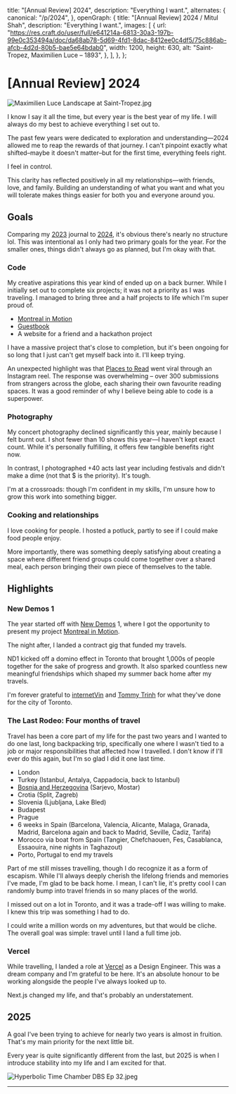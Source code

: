
  title: "[Annual Review] 2024",
  description: "Everything I want.",
  alternates: {
    canonical: "/p/2024",
  },
  openGraph: {
    title: "[Annual Review] 2024 / Mitul Shah",
    description: "Everything I want.",
    images: [
      {
        url: "https://res.craft.do/user/full/e641214a-6813-30a3-197b-99e0c353494a/doc/da68ab78-5d69-4fd1-8dac-8412ee0c4df5/75c886ab-afcb-4d2d-80b5-bae5e64bdab0",
        width: 1200,
        height: 630,
        alt: "Saint-Tropez, Maximilien Luce – 1893",
      },
    ],
  },
};

# [Annual Review] 2024

![Maximilien Luce Landscape at Saint-Tropez.jpg](https://res.craft.do/user/full/e641214a-6813-30a3-197b-99e0c353494a/doc/da68ab78-5d69-4fd1-8dac-8412ee0c4df5/75c886ab-afcb-4d2d-80b5-bae5e64bdab0 "Saint-Tropez, Maximilien Luce – 1893")

I know I say it all the time, but every year is the best year of my life. I will always do my best to achieve everything I set out to.

The past few years were dedicated to exploration and understanding—2024 allowed me to reap the rewards of that journey. I can't pinpoint exactly what shifted–maybe it doesn't matter–but for the first time, everything feels right.

I feel in control.

This clarity has reflected positively in all my relationships—with friends, love, and family. Building an understanding of what you want and what you will tolerate makes things easier for both you and everyone around you.

## Goals

Comparing my [2023](https://futureland.tv/@mitul/%E2%9C%A6-2023-%E2%9C%A6) journal to [2024](https://futureland.tv/@mitul/%E2%88%97-2024-%E2%88%97), it's obvious there's nearly no structure lol. This was intentional as I only had two primary goals for the year. For the smaller ones, things didn't always go as planned, but I'm okay with that.

### Code

My creative aspirations this year kind of ended up on a back burner. While I initially set out to complete six projects; it was not a priority as I was traveling. I managed to bring three and a half projects to life which I'm super proud of.

- [Montreal in Motion](https://typicalmitul.com/montreal-in-motion)
- [Guestbook](/visitors)
- A website for a friend and a hackathon project

I have a massive project that's close to completion, but it's been ongoing for so long that I just can't get myself back into it. I'll keep trying.

An unexpected highlight was that [Places to Read](https://placestoread.xyz) went viral through an Instagram reel. The response was overwhelming – over 300 submissions from strangers across the globe, each sharing their own favourite reading spaces. It was a good reminder of why I believe being able to code is a superpower.

### Photography

My concert photography declined significantly this year, mainly because I felt burnt out. I shot fewer than 10 shows this year—I haven't kept exact count. While it's personally fulfilling, it offers few tangible benefits right now.

In contrast, I photographed +40 acts last year including festivals and didn't make a dime (not that $ is the priority). It's tough.

I'm at a crossroads: though I'm confident in my skills, I'm unsure how to grow this work into something bigger.

### Cooking and relationships

I love cooking for people. I hosted a potluck, partly to see if I could make food people enjoy.

More importantly, there was something deeply satisfying about creating a space where different friend groups could come together over a shared meal, each person bringing their own piece of themselves to the table.

## Highlights

### New Demos 1

The year started off with [New Demos](https://www.newdemos.ca/) 1, where I got the opportunity to present my project [Montreal in Motion](https://typicalmitul.com/montreal-in-motion).

The night after, I landed a contract gig that funded my travels.

ND1 kicked off a domino effect in Toronto that brought 1,000s of people together for the sake of progress and growth. It also sparked countless new meaningful friendships which shaped my summer back home after my travels.

I'm forever grateful to [internetVin](https://x.com/internetvin) and [Tommy Trinh](https://x.com/tommytrxnh) for what they've done for the city of Toronto.

### The Last Rodeo: Four months of travel

Travel has been a core part of my life for the past two years and I wanted to do one last, long backpacking trip, specifically one where I wasn't tied to a job or major responsibilities that affected how I travelled. I don't know if I'll ever do this again, but I'm so glad I did it one last time.

- London
- Turkey (Istanbul, Antalya, Cappadocia, back to Istanbul)
- [Bosnia and Herzegovina](https://x.com/typicalmitul/status/1777433751737258475) (Sarjevo, Mostar)
- Crotia (Split, Zagreb)
- Slovenia (Ljubljana, Lake Bled)
- Budapest
- Prague
- 6 weeks in Spain (Barcelona, Valencia, Alicante, Malaga, Granada, Madrid, Barcelona again and back to Madrid, Seville, Cadiz, Tarifa)
- Morocco via boat from Spain (Tangier, Chefchaouen, Fes, Casablanca, Essaouira, nine nights in Taghazout)
- Porto, Portugal to end my travels

Part of me still misses travelling, though I do recognize it as a form of escapism. While I'll always deeply cherish the lifelong friends and memories I've made, I'm glad to be back home. I mean, I can't lie, it's pretty cool I can randomly bump into travel friends in so many places of the world.

I missed out on a lot in Toronto, and it was a trade-off I was willing to make. I knew this trip was something I had to do.

I could write a million words on my adventures, but that would be cliche. The overall goal was simple: travel until I land a full time job.

### Vercel

While travelling, I landed a role at [Vercel](https://x.com/typicalmitul/status/1812914498619253065) as a Design Engineer. This was a dream company and I'm grateful to be here. It's an absolute honour to be working alongside the people I've always looked up to.

Next.js changed my life, and that's probably an understatement.

## 2025

A goal I've been trying to achieve for nearly two years is almost in fruition. That's my main priority for the next little bit.

Every year is quite significantly different from the last, but 2025 is when I introduce stability into my life and I am excited for that.

![Hyperbolic Time Chamber DBS Ep 32.jpeg](https://res.craft.do/user/full/e641214a-6813-30a3-197b-99e0c353494a/doc/da68ab78-5d69-4fd1-8dac-8412ee0c4df5/3b46c2e1-5ddf-406c-8b5f-4811ff43ad9c "One year inside the chamber equates to just one day in the outside world. The air grows denser, and the temperature fluctuates more intensely the deeper one goes into the training area.")

---

<Smol />
